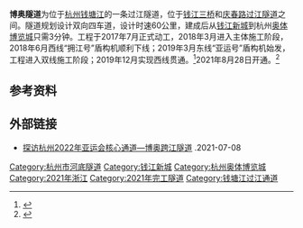 '''博奥隧道'''为位于[[杭州|杭州]][[钱塘江|钱塘江]]的一条过江隧道，位于[[钱江三桥|钱江三桥]]和[[庆春路过江隧道|庆春路过江隧道]]之间。隧道规划设计双向四车道，设计时速60公里，建成后从[[钱江新城|钱江新城]]到杭州[[杭州奥体博览城|奥体博览城]]只需3分钟。工程于2017年7月正式动工，2018年3月进入主体施工阶段，2018年6月西线“拥江号”盾构机顺利下线；2019年3月东线“亚运号”盾构机始发，工程进入双线施工阶段；2019年12月实现西线贯通。<ref>{{Cite web|title=杭州博奥隧道双线贯通 跨越钱塘江又添新通道|url=http://hz.house.163.com/20/0417/07/FADACK6502070GPC.html|accessdate=2020-09-17|date=2020-04-17|last=网易|work=hz.house.163.com}}</ref>2021年8月28日开通。<ref>{{Cite web|title=杭州博奥隧道通车在即-杭州新闻中心|url=https://hznews.hangzhou.com.cn/chengshi/content/2021-07/16/content_8009231.htm|access-date=2021-08-20|work=杭州网|archive-date=2021-08-20|archive-url=https://web.archive.org/web/20210820114559/https://hznews.hangzhou.com.cn/chengshi/content/2021-07/16/content_8009231.htm|dead-url=no}}</ref>

== 参考资料 ==
{{reflist}}

== 外部链接 ==
*[https://www.chinanews.com/tp/hd2011/2021/07-08/990312.shtml 探访杭州2022年亚运会核心通道—博奥跨江隧道] {{Wayback|url=https://www.chinanews.com/tp/hd2011/2021/07-08/990312.shtml |date=20210708113627 }}.2021-07-08

{{Crossings navbox
|structure= Crossings
|place= [[钱塘江|钱塘江]]
|bridge= 博奥隧道
|bridge signs= 
|upstream= [[杭州地铁7号线|杭州地铁7号线过江隧道]]
|upstream signs={{HZMetro Sign|7|blink}} 
|downstream= [[杭州地铁2号线|杭州地铁2号线过江隧道]]
|downstream signs={{HZMetro Sign|2|blink}} 
}}
{{钱塘江桥梁与隧道}}
[[Category:杭州市河底隧道|Category:杭州市河底隧道]]
[[Category:钱江新城|Category:钱江新城]]
[[Category:杭州奥体博览城|Category:杭州奥体博览城]]
[[Category:2021年浙江|Category:2021年浙江]]
[[Category:2021年完工隧道|Category:2021年完工隧道]]
[[Category:钱塘江过江通道|Category:钱塘江过江通道]]